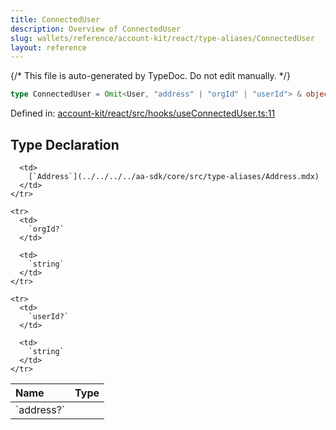 ```yaml
---
title: ConnectedUser
description: Overview of ConnectedUser
slug: wallets/reference/account-kit/react/type-aliases/ConnectedUser
layout: reference
---
```


{/* This file is auto-generated by TypeDoc. Do not edit manually. */}

```ts
type ConnectedUser = Omit<User, "address" | "orgId" | "userId"> & object;
```

Defined in: [account-kit/react/src/hooks/useConnectedUser.ts:11](https://github.com/alchemyplatform/aa-sdk/blob/c1a84188d03473acac2fdb49fb7cd7fdba73169b/account-kit/react/src/hooks/useConnectedUser.ts#L11)

## Type Declaration

<table>
  <thead>
    <tr>
      <th align="left">Name</th>
      <th align="left">Type</th>
    </tr>
  </thead>

  <tbody>
    <tr>
      <td>
        `address?`
      </td>

      <td>
        [`Address`](../../../../aa-sdk/core/src/type-aliases/Address.mdx)
      </td>
    </tr>

    <tr>
      <td>
        `orgId?`
      </td>

      <td>
        `string`
      </td>
    </tr>

    <tr>
      <td>
        `userId?`
      </td>

      <td>
        `string`
      </td>
    </tr>

  </tbody>
</table>
